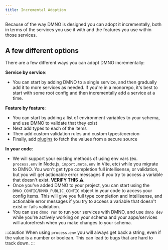 ```yaml
---
title: Incremental Adoption
---
```


Because of the way DMNO is designed you can adopt it incrementally, both in terms of the services you use it with and the features you use within those services. 

## A few different options

There are a few different ways you can adopt DMNO incrementally:

**Service by service**: 
- You can start by adding DMNO to a single service, and then gradually add it to more services as needed. If you're in a monorepo, it's best to start with some root config and then incrementally add a service at a time. 

**Feature by feature**: 
  - You can start by adding a list of environment variables to your schema, and use DMNO to validate that they exist
  - Next add types to each of the items
  - Then add custom validation rules and custom types/coercion 
  - Finally, add [plugins](/docs/guides/plugins/overview) to fetch the values from a secure source

**In your code**: 
  - We will support your existing methods of using env vars (ex. `process.env` in Node.js, `import.meta.env` in Vite, etc) while you migrate to DMNO. You won't get type completion full intellisense, or validation, but you will get actionable error messages if you try to access a variable that doesn't exist. **VERIFY THIS** ⚠️
  - Once you've added DMNO to your project, you can start using the `DMNO_CONFIG`/`DMNO_PUBLIC_CONFIG` object in your code to access your config items. This will give you full type completion and intellisense, and actionable error messages if you try to access a variable that doesn't exist or fails validation.
  - You can use `dmno run` to run your services with DMNO, and use `dmno dev` while you're actively working on your schema and your apps/services will autorefresh when you make changes to your schema.


:::caution
When using `process.env` you will always get back a string, even if the value is a number or boolean. This can lead to bugs that are hard to track down. 
:::


